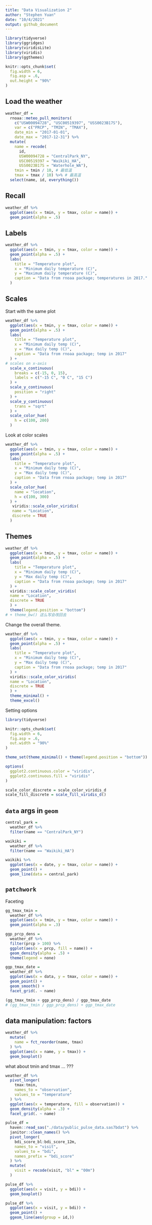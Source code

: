 ```yaml
---
title: "Data Visualization 2"
author: "Stephen Yuan"
date: "10/4/2021"
output: github_document
---
```


```r
library(tidyverse)
library(ggridges)
library(viridisLite)
library(viridis)
library(ggthemes)

knitr::opts_chunk$set(
  fig.width = 6,
  fig.asp = .6,
  out.height = "90%"
)
```

## Load the weather 

```r
weather_df = 
  rnoaa::meteo_pull_monitors(
    c("USW00094728", "USC00519397", "USS0023B17S"),
    var = c("PRCP", "TMIN", "TMAX"), 
    date_min = "2017-01-01",
    date_max = "2017-12-31") %>%
  mutate(
    name = recode(
      id, 
      USW00094728 = "CentralPark_NY", 
      USC00519397 = "Waikiki_HA",
      USS0023B17S = "Waterhole_WA"),
    tmin = tmin / 10, # 最低温
    tmax = tmax / 10) %>% # 最高温
  select(name, id, everything())
```

## Recall

```r
weather_df %>% 
  ggplot(aes(x = tmin, y = tmax, color = name)) +
  geom_point(alpha = .5)
```

## Labels

```r
weather_df %>% 
  ggplot(aes(x = tmin, y = tmax, color = name)) +
  geom_point(alpha = .5) +
  labs(
    title = "Temperature plot",
    x = "Minimum daily temperature (C)",
    y = "Maximum daily temperature (C)",
    caption = "Data from rnoaa package; temperatures in 2017."
  )
```

## Scales

Start with the same plot

```r
weather_df %>% 
  ggplot(aes(x = tmin, y = tmax, color = name)) +
  geom_point(alpha = .5) +
  labs(
    title = "Temperature plot",
    x = "Minimum daily temp (C)",
    y = "Max daily temp (C)",
    caption = "Data from rnoaa package; temp in 2017"
  ) +
# scales on x-axis
  scale_x_continuous(
    breaks = c(-15, 0, 15),
    labels = c("-15 C", "0 C", "15 C")
  ) +
  scale_y_continuous(
    position = "right"
  ) +
  scale_y_continuous(
    trans = "sqrt"
  ) +
  scale_color_hue(
    h = c(100, 200)
  )
```

Look at color scales

```r
weather_df %>% 
  ggplot(aes(x = tmin, y = tmax, color = name)) +
  geom_point(alpha = .5) +
  labs(
    title = "Temperature plot",
    x = "Minimum daily temp (C)",
    y = "Max daily temp (C)",
    caption = "Data from rnoaa package; temp in 2017"
  ) +
  scale_color_hue(
    name = "location",
    h = c(100, 300)
  ) +
   viridis::scale_color_viridis(
   name = "Location",
   discrete = TRUE
  )
```

## Themes

```r
weather_df %>% 
  ggplot(aes(x = tmin, y = tmax, color = name)) +
  geom_point(alpha = .5) +
  labs(
    title = "Temperature plot",
    x = "Minimum daily temp (C)",
    y = "Max daily temp (C)",
    caption = "Data from rnoaa package; temp in 2017"
  ) +
  viridis::scale_color_viridis(
  name = "Location",
  discrete = TRUE
  ) +
  theme(legend.position = "bottom") 
# + theme_bw() 这么写会改回去
```

Change the overall theme.

```r
weather_df %>% 
  ggplot(aes(x = tmin, y = tmax, color = name)) +
  geom_point(alpha = .5) +
  labs(
    title = "Temperature plot",
    x = "Minimum daily temp (C)",
    y = "Max daily temp (C)",
    caption = "Data from rnoaa package; temp in 2017"
  ) +
  viridis::scale_color_viridis(
  name = "Location",
  discrete = TRUE
  ) +
  theme_minimal() +
  theme_excel()
```

Setting options

```r
library(tidyverse)

knitr::opts_chunk$set(
  fig.width = 6,
  fig.asp = .6,
  out.width = "90%"
)

theme_set(theme_minimal() + theme(legend.position = "bottom"))

options(
  ggplot2.continuous.color = "viridis",
  ggplot2.continuous.fill = "viridis"
)

scale_color_discrete = scale_color_viridis_d
scale_fill_discrete = scale_fill_viridis_d()
```

## `data` args in `geom`

```r
central_park = 
  weather_df %>% 
  filter(name == "CentralPark_NY")

waikiki = 
  weather_df %>% 
  filter(name == "Waikiki_HA")

waikiki %>% 
  ggplot(aes(x = date, y = tmax, color = name)) +
  geom_point() +
  geom_line(data = central_park)
```

## `patchwork`

Faceting

```r
gg_tmax_tmin = 
  weather_df %>% 
  ggplot(aes(x = tmin, y = tmax, color = name)) +
  geom_point(alpha = .3)

ggp_prcp_dens = 
  weather_df %>% 
  filter(prcp > 100) %>% 
  ggplot(aes(x = prcp, fill = name)) +
  geom_density(alpha = .5) +
  theme(legend = none)

ggp_tmax_date = 
  weather_df %>% 
  ggplot(aws(x = data, y = tmax, color = name)) +
  geom_point() +
  geom_smooth() +
  facet_grid(. ~ name)

(gg_tmax_tmin + ggp_prcp_dens) / ggp_tmax_date
# (gg_tmax_tmin / ggp_prcp_dens) + ggp_tmax_date
```

## data manipulation: factors

```r
weather_df %>% 
  mutate(
    name = fct_reorder(name, tmax)
  ) %>% 
  ggplot(aes(x = name, y = tmax)) +
  geom_boxplot()
```

what about tmin and tmax ... ???

```r
weather_df %>% 
  pivot_longer(
    tmax:tmin,
    names_to = "observation",
    values_to = "temperature"
  ) %>% 
  ggplot(aes(x = temperature, fill = observation)) +
  geom_density(alpha = .3) +
  facet_grid(. ~ name) 
```

```r
pulse_df = 
  haven::read_sas("./data/public_pulse_data.sas7bdat") %>% 
  janitor::clean_names() %>% 
  pivot_longer(
    bdi_score_bl:bdi_score_12m,
    names_to = "visit",
    values_to = "bdi",
    names_prefix = "bdi_score"
  ) %>% 
  mutate(
    visit = recode(visit, "bl" = "00m")
  )

pulse_df %>% 
  ggplot(aes(x = visit, y = bdi)) +
  geom_boxplot()

pulse_df %>% 
  ggplot(aes(x = visit, y = bdi)) +
  geom_point() +
  ggeom_line(aes(group = id,))
```











